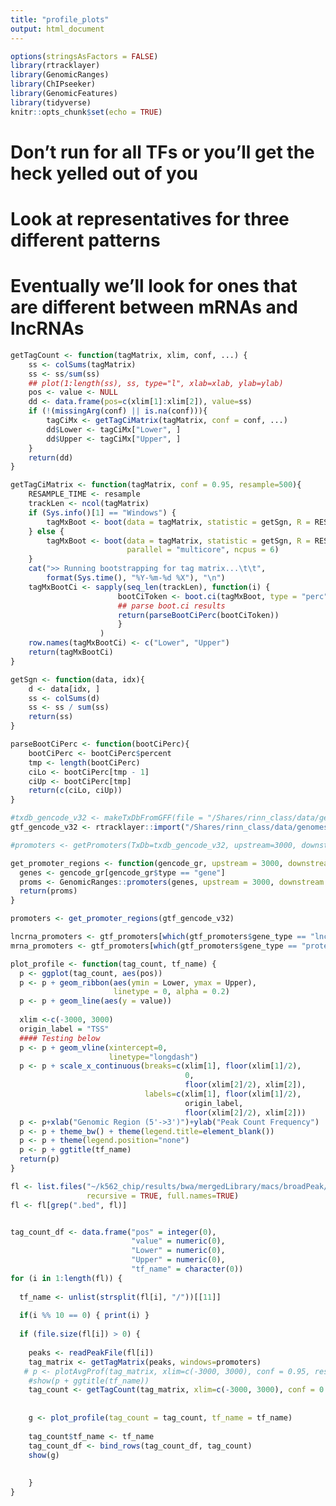 ```yaml
---
title: "profile_plots"
output: html_document
---
```


```r
options(stringsAsFactors = FALSE)
library(rtracklayer)
library(GenomicRanges)
library(ChIPseeker)
library(GenomicFeatures)
library(tidyverse)
knitr::opts_chunk$set(echo = TRUE)
```

# Don't run for all TFs or you'll get the heck yelled out of you
# Look at representatives for three different patterns
# Eventually we'll look for ones that are different between mRNAs and lncRNAs

```r
getTagCount <- function(tagMatrix, xlim, conf, ...) {
    ss <- colSums(tagMatrix)
    ss <- ss/sum(ss)
    ## plot(1:length(ss), ss, type="l", xlab=xlab, ylab=ylab)
    pos <- value <- NULL
    dd <- data.frame(pos=c(xlim[1]:xlim[2]), value=ss)
    if (!(missingArg(conf) || is.na(conf))){
        tagCiMx <- getTagCiMatrix(tagMatrix, conf = conf, ...)
        dd$Lower <- tagCiMx["Lower", ]
        dd$Upper <- tagCiMx["Upper", ]
    }
    return(dd)
}
```

```r
getTagCiMatrix <- function(tagMatrix, conf = 0.95, resample=500){
    RESAMPLE_TIME <- resample
    trackLen <- ncol(tagMatrix)
    if (Sys.info()[1] == "Windows") {
        tagMxBoot <- boot(data = tagMatrix, statistic = getSgn, R = RESAMPLE_TIME)
    } else {
        tagMxBoot <- boot(data = tagMatrix, statistic = getSgn, R = RESAMPLE_TIME,
                          parallel = "multicore", ncpus = 6)
    }
    cat(">> Running bootstrapping for tag matrix...\t\t",
        format(Sys.time(), "%Y-%m-%d %X"), "\n")
    tagMxBootCi <- sapply(seq_len(trackLen), function(i) {
                        bootCiToken <- boot.ci(tagMxBoot, type = "perc", index = i)
                        ## parse boot.ci results
                        return(parseBootCiPerc(bootCiToken))
                        }
                    )
    row.names(tagMxBootCi) <- c("Lower", "Upper")
    return(tagMxBootCi)
}
```

```r
getSgn <- function(data, idx){
    d <- data[idx, ]
    ss <- colSums(d)
    ss <- ss / sum(ss)
    return(ss)
}
```

```r
parseBootCiPerc <- function(bootCiPerc){
    bootCiPerc <- bootCiPerc$percent
    tmp <- length(bootCiPerc)
    ciLo <- bootCiPerc[tmp - 1]
    ciUp <- bootCiPerc[tmp]
    return(c(ciLo, ciUp))
}
```

```r
#txdb_gencode_v32 <- makeTxDbFromGFF(file = "/Shares/rinn_class/data/genomes/human/gencode/v32/gencode.v32.annotation.gtf")
gtf_gencode_v32 <- rtracklayer::import("/Shares/rinn_class/data/genomes/human/gencode/v32/gencode.v32.annotation.gtf")

```

```r
#promoters <- getPromoters(TxDb=txdb_gencode_v32, upstream=3000, downstream=3000, by = "gene")

get_promoter_regions <- function(gencode_gr, upstream = 3000, downstream = 3000) {
  genes <- gencode_gr[gencode_gr$type == "gene"]
  proms <- GenomicRanges::promoters(genes, upstream = 3000, downstream = 3000)
  return(proms)
}

promoters <- get_promoter_regions(gtf_gencode_v32)

lncrna_promoters <- gtf_promoters[which(gtf_promoters$gene_type == "lncRNA")]
mrna_promoters <- gtf_promoters[which(gtf_promoters$gene_type == "protein_coding")]


```

```r
plot_profile <- function(tag_count, tf_name) {
  p <- ggplot(tag_count, aes(pos))
  p <- p + geom_ribbon(aes(ymin = Lower, ymax = Upper),
                       linetype = 0, alpha = 0.2)
  p <- p + geom_line(aes(y = value))
  
  xlim <-c(-3000, 3000)
  origin_label = "TSS"
  #### Testing below       
  p <- p + geom_vline(xintercept=0,
                      linetype="longdash")
  p <- p + scale_x_continuous(breaks=c(xlim[1], floor(xlim[1]/2),
                                       0,
                                       floor(xlim[2]/2), xlim[2]),
                              labels=c(xlim[1], floor(xlim[1]/2),
                                       origin_label, 
                                       floor(xlim[2]/2), xlim[2]))
  p <- p+xlab("Genomic Region (5'->3')")+ylab("Peak Count Frequency")
  p <- p + theme_bw() + theme(legend.title=element_blank())
  p <- p + theme(legend.position="none")
  p <- p + ggtitle(tf_name)
  return(p)
}

```

```r
fl <- list.files("~/k562_chip/results/bwa/mergedLibrary/macs/broadPeak/consensus",
                 recursive = TRUE, full.names=TRUE)
fl <- fl[grep(".bed", fl)]


tag_count_df <- data.frame("pos" = integer(0),
                           "value" = numeric(0),
                           "Lower" = numeric(0),
                           "Upper" = numeric(0),
                           "tf_name" = character(0))
for (i in 1:length(fl)) {
  
  tf_name <- unlist(strsplit(fl[i], "/"))[[11]]
  
  if(i %% 10 == 0) { print(i) }
  
  if (file.size(fl[i]) > 0) {
    
    peaks <- readPeakFile(fl[i]) 
    tag_matrix <- getTagMatrix(peaks, windows=promoters)
   # p <- plotAvgProf(tag_matrix, xlim=c(-3000, 3000), conf = 0.95, resample = 1000)
    #show(p + ggtitle(tf_name))
    tag_count <- getTagCount(tag_matrix, xlim=c(-3000, 3000), conf = 0.95)
    
    
    g <- plot_profile(tag_count = tag_count, tf_name = tf_name)
    
    tag_count$tf_name <- tf_name
    tag_count_df <- bind_rows(tag_count_df, tag_count)
    show(g)
    
  
    }
}
```

